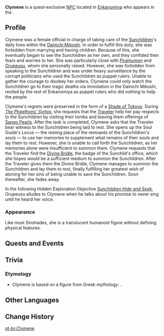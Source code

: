 {{Character Infobox
|type             = Quest NPC
|type2            = Deceased Characters
|image            = NPC Clymene.png
|region           = Inazuma
|location         = Inazuma
|affiliation      = Enkanomiya
|affiliation2     = Shades of Tokoyo
}}
'''Clymene''' is a quest-exclusive [[NPC]] located in [[Enkanomiya]] who appears in the {{Quest|The Phaethons' Syrtos}}.

==Profile==
Clymene was a female official in charge of taking care of the [[Sunchildren]]'s daily lives within the [[Dainichi Mikoshi]]. In order to fulfill this duty, she was forbidden from marrying and having children. Because of this, she eventually began to see the Sunchildren as her own, and they confided their fears and worries to her. She was particularly close with [[Piramumon]] and [[Orupeusu]], whom she personally raised. However, she was forbidden from speaking to the Sunchildren and was under heavy surveillance by the corrupt politicians who used the Sunchildren as puppet rulers. Unable to gather the courage to disobey her orders, Clymene could only watch the Sunchildren go to their tragic deaths via immolation in the Dainichi Mikoshi, reviled by the rest of Enkanomiya as puppet rulers who did nothing to help the people.

Clymene's regrets were preserved in the form of a [[Shades of Tokoyo|Shade of Tokoyo]]. During ''[[The Phaethons' Syrtos]]'', she requests that the [[Traveler]] help her pay respects to the Sunchildren by visiting their tombs and leaving them offerings of [[Sango Pearl]]s. After the task is completed, Clymene asks that the Traveler bear witness to the Sunchildren being laid to rest. She opens up the Soul Guide's Locus &mdash; the resting place of the remnants of the Sunchildren's souls &mdash; to use her memories to supplement what remains of their souls and lay them to rest. However, she is unable to call forth the Sunchildren, as her memories alone were insufficient to summon them. Clymene requests that the Traveler find the [[Divine Bridle]], the badge of the Sunchild's office, which she hopes would be a sufficient medium to summon the Sunchildren. After the Traveler gives them the Divine Bridle, Clymene manages to summon the Sunchildren and lay them to rest, finally fulfilling her greatest wish of atoning for her sins of being unable to save the Sunchildren. Soon thereafter, she fades away.

In the following Hidden Exploration Objective ''[[Sunchildren Hide and Seek]]'', Orupeusu alludes to Clymene when he talks about his promise to never sing until he heard her voice.

===Appearance===
Like most Sinshades, she is a translucent humanoid figure without defining physical features.

==Quests and Events==
{{Quests and Events}}

==Trivia==
===Etymology===
* Clymene is based on a figure from Greek mythology: {{w|Clymene (mother of Phaethon)|Clymene, the mother of Phaethon}}.

==Other Languages==
{{Other Languages
|default_hidden = 1
|en      = Clymene
|zhs     = 久利由卖
|zhs_rm  = Jiǔlìyóumài
|zht     = 久利由賣
|zht_rm  = Jiǔlìyóumài
|ja      = 久利由売
|ja_rm   = Kuriyume{{Assumed}}
|ko      = 클리메네
|es      = Clímene
|fr      = Clymene
|ru      = Климена
|th      = Clymene
|vi      = Clymene
|de      = Clymene
|id      = Clymene
|pt      = Clymene
|tr      = Clymene
|it      = Clymene
}}

==Change History==
{{Change History|2.4}}

[[pt-br:Clymene]]